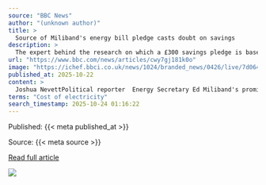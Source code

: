 ```yaml
---
source: "BBC News"
author: "(unknown author)"
title: >
  Source of Miliband's energy bill pledge casts doubt on savings
description: >
  The expert behind the research on which a £300 savings pledge is based says the promise is "tricky" to deliver.
url: "https://www.bbc.com/news/articles/cwy7gj181k0o"
image: "https://ichef.bbci.co.uk/news/1024/branded_news/0426/live/7d064620-aea7-11f0-b305-65f4f8d88da9.jpg"
published_at: 2025-10-22
content: >
  Joshua NevettPolitical reporter  Energy Secretary Ed Miliband's promise to cut energy bills by £300 could be "wiped out" by rising electricity costs, according to the expert behind the savings estima… [+6000 chars]
terms: "Cost of electricity"
search_timestamp: 2025-10-24 01:16:22
---
```



Published: {{< meta published_at >}}


Source: {{< meta source >}}


[Read full article]({{< meta url >}}){target='_blank'}



![](`r rmarkdown::metadata$image[1]`)

